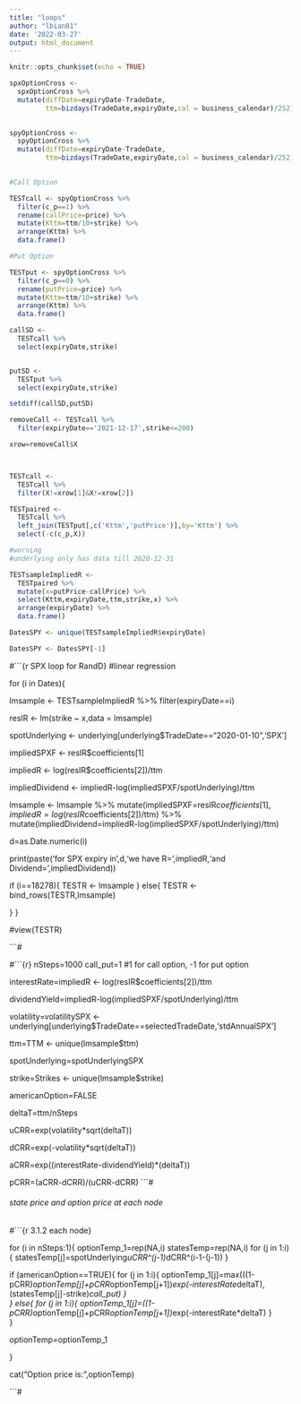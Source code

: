 ```yaml
---
title: "loops"
author: "lbian01"
date: '2022-03-27'
output: html_document
---
```


```r
knitr::opts_chunk$set(echo = TRUE)
```

```r
spxOptionCross <- 
  spxOptionCross %>% 
  mutate(diffDate=expiryDate-TradeDate,
         ttm=bizdays(TradeDate,expiryDate,cal = business_calendar)/252) 
  
```


```r
spyOptionCross <- 
  spyOptionCross %>% 
  mutate(diffDate=expiryDate-TradeDate,
         ttm=bizdays(TradeDate,expiryDate,cal = business_calendar)/252) 
  
```


```r

#Call Option

TESTcall <- spyOptionCross %>% 
  filter(c_p==1) %>% 
  rename(callPrice=price) %>% 
  mutate(Kttm=ttm/10+strike) %>% 
  arrange(Kttm) %>% 
  data.frame()

#Put Option

TESTput <- spyOptionCross %>% 
  filter(c_p==0) %>% 
  rename(putPrice=price) %>% 
  mutate(Kttm=ttm/10+strike) %>% 
  arrange(Kttm) %>% 
  data.frame()

```

```r
callSD <- 
  TESTcall %>% 
  select(expiryDate,strike)


putSD <- 
  TESTput %>% 
  select(expiryDate,strike)

setdiff(callSD,putSD)
```



```r
removeCall <- TESTcall %>% 
  filter(expiryDate=='2021-12-17',strike<=200)

xrow=removeCall$X



TESTcall <- 
  TESTcall %>% 
  filter(X!=xrow[1]&X!=xrow[2])

```


```r

TESTpaired <- 
  TESTcall %>% 
  left_join(TESTput[,c('Kttm','putPrice')],by='Kttm') %>% 
  select(-c(c_p,X))

#worning
#underlying only has data till 2020-12-31

```




```r

TESTsampleImpliedR <- 
  TESTpaired %>% 
  mutate(x=putPrice-callPrice) %>% 
  select(Kttm,expiryDate,ttm,strike,x) %>% 
  arrange(expiryDate) %>% 
  data.frame()

DatesSPY <- unique(TESTsampleImpliedR$expiryDate)

DatesSPY <- DatesSPY[-1]

```



#```{r SPX loop for RandD}
#linear regression



for (i in Dates){

  
lmsample <- 
  TESTsampleImpliedR %>% 
  filter(expiryDate==i)

resIR <- lm(strike ~ x,data = lmsample)

spotUnderlying <- underlying[underlying$TradeDate=="2020-01-10",'SPX']

impliedSPXF <- resIR$coefficients[1]

impliedR <- log(resIR$coefficients[2])/ttm

impliedDividend <- impliedR-log(impliedSPXF/spotUnderlying)/ttm

lmsample <- 
  lmsample %>% 
  mutate(impliedSPXF=resIR$coefficients[1],
         impliedR=log(resIR$coefficients[2])/ttm) %>% 
  mutate(impliedDividend=impliedR-log(impliedSPXF/spotUnderlying)/ttm) 

d=as.Date.numeric(i)

print(paste('for SPX expiry in',d,'we have R=',impliedR,'and Dividend=  ',impliedDividend))

if (i==18278){
  TESTR <- lmsample
} else{ TESTR <- bind_rows(TESTR,lmsample)
    
  }
}


#view(TESTR)


```#



#```{r}
nSteps=1000
call_put=1 #1 for call option, -1 for put option

interestRate=impliedR <- log(resIR$coefficients[2])/ttm

dividendYield=impliedR-log(impliedSPXF/spotUnderlying)/ttm

volatility=volatilitySPX <- underlying[underlying$TradeDate==selectedTradeDate,'stdAnnualSPX']

ttm=TTM <- unique(lmsample$ttm)

spotUnderlying=spotUnderlyingSPX

strike=Strikes <- unique(lmsample$strike)

americanOption=FALSE

deltaT=ttm/nSteps

uCRR=exp(volatility*sqrt(deltaT))

dCRR=exp(-volatility*sqrt(deltaT))

aCRR=exp((interestRate-dividendYield)*(deltaT))

pCRR=(aCRR-dCRR)/(uCRR-dCRR)
```#





###### state price and option price at each node

#```{r 3.1.2 each node}

for (i in nSteps:1){
  optionTemp_1=rep(NA,i)
  statesTemp=rep(NA,i)
  for (j in 1:i){
    statesTemp[j]=spotUnderlying*uCRR^(j-1)*dCRR^(i-1-(j-1))
  }
  
  if (americanOption==TRUE){
    for (j in 1:i){
      optionTemp_1[j]=max(((1-pCRR)*optionTemp[j]+pCRR*optionTemp[j+1])*exp(-interestRate*deltaT),(statesTemp[j]-strike)*call_put)
    }    
  }  else{
    for (j in 1:i){
      optionTemp_1[j]=((1-pCRR)*optionTemp[j]+pCRR*optionTemp[j+1])*exp(-interestRate*deltaT)
    }     
  }
  
  optionTemp=optionTemp_1

}

cat("Option price is: ",optionTemp)

```#





